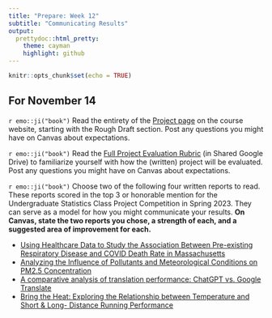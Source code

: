 ```yaml
---
title: "Prepare: Week 12"
subtitle: "Communicating Results"
output: 
  prettydoc::html_pretty:
    theme: cayman
    highlight: github
---
```


```r
knitr::opts_chunk$set(echo = TRUE)
```


## For November 14

`r emo::ji("book")` Read the entirety of the [Project page](https://apumath250.netlify.app/project/#rough-draft-report) on the course website, starting with the Rough Draft section. Post any questions you might have on Canvas about expectations.

`r emo::ji("book")` Read the [Full Project Evaluation Rubric](https://docs.google.com/spreadsheets/d/1C1eaMHB9W-dJFYd0Sw39-IA2BOJ9V90o/edit?usp=sharing&ouid=106967575594472014629&rtpof=true&sd=true) (in Shared Google Drive) to familiarize yourself with how the (written) project will be evaluated. Post any questions you might have on Canvas about expectations.

`r emo::ji("book")` Choose two of the following four written reports to read. These reports scored in the top 3 or honorable mention for the Undergraduate Statistics Class Project Competition in Spring 2023. They can serve as a model for how you might communicate your results. **On Canvas, state the two reports you chose, a strength of each, and a suggested area of improvement for each.** 

+ [Using Healthcare Data to Study the Association Between Pre-existing Respiratory Disease and COVID Death Rate in Massachusetts](https://www.causeweb.org/usproc/sites/default/files/usclap/2023-1/usclap%203005%20-%20using%20healthcare%20data%20to%20study%20the%20association%20between%20preexisting%20respiratory%20disease%20and%20covid%20death%20rate%20in%20massachusetts.pdf)
+ [Analyzing the Influence of Pollutants and Meteorological Conditions on PM2.5 Concentration](https://www.causeweb.org/usproc/sites/default/files/usclap/2023-1/usclap%202941%20-%20analyzing%20the%20influence%20of%20pollutants%20and%20meteorological%20conditions%20on%20pm25%20concentration.pdf)
+ [A comparative analysis of translation performance: ChatGPT vs. Google Translate](https://www.causeweb.org/usproc/sites/default/files/usclap/2023-1/usclap%203010%20-%20a%20comparative%20analysis%20of%20translation%20performance%20chatgpt%20vs%20google%20translate.pdf)
+ [Bring the Heat: Exploring the Relationship between Temperature and Short & Long-
Distance Running Performance](https://www.causeweb.org/usproc/sites/default/files/usclap/2023-1/usclap%203043%20-%20bring%20the%20heat%20exploring%20the%20relationship%20between%20temperature%20and%20short%20longdistance%20running%20performance.pdf)







